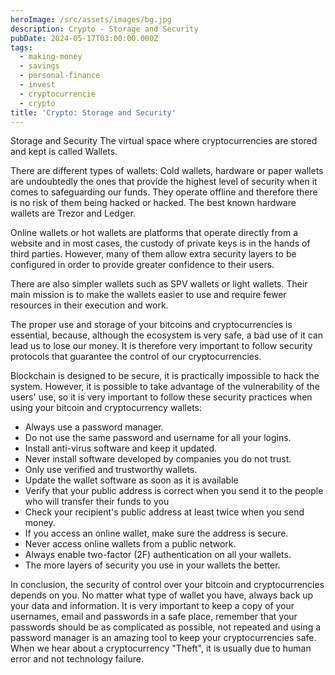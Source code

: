 ```yaml
---
heroImage: /src/assets/images/bg.jpg
description: Crypto - Storage and Security
pubDate: 2024-05-17T03:00:00.000Z
tags:
  - making-money
  - savings
  - personal-finance
  - invest
  - cryptocurrencie
  - crypto
title: 'Crypto: Storage and Security'
---
```


Storage and Security
The virtual space where cryptocurrencies are stored and kept is called Wallets.


There are different types of wallets:
Cold wallets, hardware or paper wallets are undoubtedly the ones that provide the highest level of security when it comes to safeguarding our funds. They operate offline and therefore there is no risk of them being hacked or hacked. The best known hardware wallets are Trezor and Ledger.


Online wallets or hot wallets are platforms that operate directly from a website and in most cases, the custody of private keys is in the hands of third parties. However, many of them allow extra security layers to be configured in order to provide greater confidence to their users.


There are also simpler wallets such as SPV wallets or light wallets. Their main mission is to make the wallets easier to use and require fewer resources in their execution and work.


The proper use and storage of your bitcoins and cryptocurrencies is essential, because, although the ecosystem is very safe, a bad use of it can lead us to lose our money. It is therefore very important to follow security protocols that guarantee the control of our cryptocurrencies.


Blockchain is designed to be secure, it is practically impossible to hack the system. However, it is possible to take advantage of the vulnerability of the users' use, so it is very important to follow these security practices when using your bitcoin and cryptocurrency wallets:

* Always use a password manager.
* Do not use the same password and username for all your logins.
* Install anti-virus software and keep it updated.
* Never install software developed by companies you do not trust.
* Only use verified and trustworthy wallets.
* Update the wallet software as soon as it is available
* Verify that your public address is correct when you send it to the people who will transfer their funds to you
* Check your recipient's public address at least twice when you send money.
* If you access an online wallet, make sure the address is secure.
* Never access online wallets from a public network.
* Always enable two-factor (2F) authentication on all your wallets.
* The more layers of security you use in your wallets the better.


In conclusion, the security of control over your bitcoin and cryptocurrencies depends on you. No matter what type of wallet you have, always back up your data and information. It is very important to keep a copy of your usernames, email and passwords in a safe place, remember that your passwords should be as complicated as possible, not repeated and using a password manager is an amazing tool to keep your cryptocurrencies safe. When we hear about a cryptocurrency "Theft", it is usually due to human error and not technology failure.
